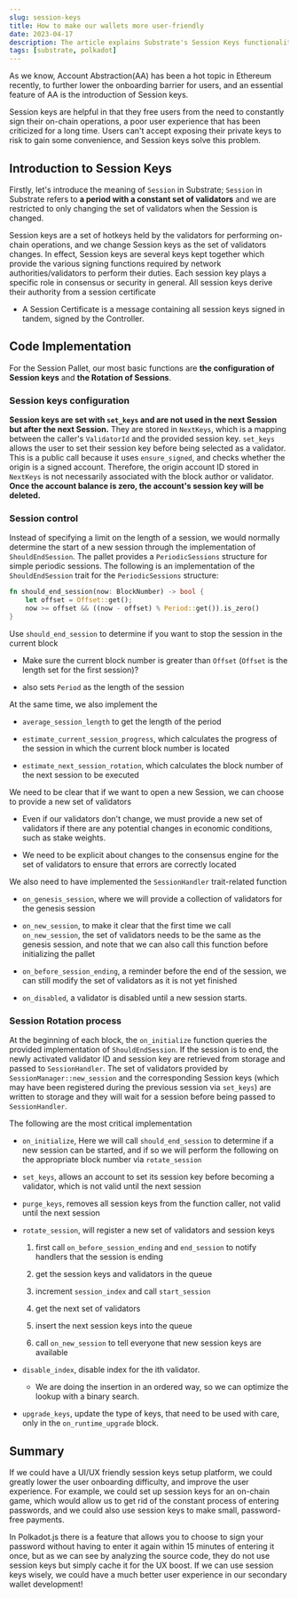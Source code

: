 ```yaml
---
slug: session-keys
title: How to make our wallets more user-friendly
date: 2023-04-17
description: The article explains Substrate's Session Keys functionality, which improves wallet user experience and security by allowing users to set temporary hot keys for specific operations, eliminating the need for frequent password input.
tags: [substrate, polkadot]
---
```


As we know, Account Abstraction(AA) has been a hot topic in Ethereum recently, to further lower the onboarding barrier for users, and an essential feature of AA is the introduction of Session keys.

Session keys are helpful in that they free users from the need to constantly sign their on-chain operations, a poor user experience that has been criticized for a long time. Users can't accept exposing their private keys to risk to gain some convenience, and Session keys solve this problem.

## Introduction to Session Keys

Firstly, let's introduce the meaning of `Session` in Substrate; `Session` in Substrate refers to **a period with a constant set of validators** and we are restricted to only changing the set of validators when the Session is changed.

Session keys are a set of hotkeys held by the validators for performing on-chain operations, and we change Session keys as the set of validators changes. In effect, Session keys are several keys kept together which provide the various signing functions required by network authorities/validators to perform their duties. Each session key plays a specific role in consensus or security in general. All session keys derive their authority from a session certificate

- A Session Certificate is a message containing all session keys signed in tandem, signed by the Controller.

## Code Implementation

For the Session Pallet, our most basic functions are **the configuration of Session keys** and **the Rotation of Sessions**.

### Session keys configuration

**Session keys are set with `set_keys` and are not used in the next Session but after the next Session.** They are stored in `NextKeys`, which is a mapping between the caller's `ValidatorId` and the provided session key. `set_keys` allows the user to set their session key before being selected as a validator. This is a public call because it uses `ensure_signed`, and checks whether the origin is a signed account. Therefore, the origin account ID stored in `NextKeys` is not necessarily associated with the block author or validator. **Once the account balance is zero, the account's session key will be deleted.**

### Session control

Instead of specifying a limit on the length of a session, we would normally determine the start of a new session through the implementation of `ShouldEndSession`. The pallet provides a `PeriodicSessions` structure for simple periodic sessions. The following is an implementation of the `ShouldEndSession` trait for the `PeriodicSessions` structure:

```rust
fn should_end_session(now: BlockNumber) -> bool {
    let offset = Offset::get();
    now >= offset && ((now - offset) % Period::get()).is_zero()
}
```

Use `should_end_session` to determine if you want to stop the session in the current block

- Make sure the current block number is greater than `Offset` (`Offset` is the length set for the first session)?

- also sets `Period` as the length of the session

At the same time, we also implement the

- `average_session_length` to get the length of the period

- `estimate_current_session_progress`, which calculates the progress of the session in which the current block number is located

- `estimate_next_session_rotation`, which calculates the block number of the next session to be executed

We need to be clear that if we want to open a new Session, we can choose to provide a new set of validators

- Even if our validators don't change, we must provide a new set of validators if there are any potential changes in economic conditions, such as stake weights.

- We need to be explicit about changes to the consensus engine for the set of validators to ensure that errors are correctly located

We also need to have implemented the `SessionHandler` trait-related function

- `on_genesis_session`, where we will provide a collection of validators for the genesis session

- `on_new_session`, to make it clear that the first time we call `on_new_session`, the set of validators needs to be the same as the genesis session, and note that we can also call this function before initializing the pallet

- `on_before_session_ending`, a reminder before the end of the session, we can still modify the set of validators as it is not yet finished

- `on_disabled`, a validator is disabled until a new session starts.

### Session Rotation process

At the beginning of each block, the `on_initialize` function queries the provided implementation of `ShouldEndSession`. If the session is to end, the newly activated validator ID and session key are retrieved from storage and passed to `SessionHandler`. The set of validators provided by `SessionManager::new_session` and the corresponding Session keys (which may have been registered during the previous session via `set_keys`) are written to storage and they will wait for a session before being passed to `SessionHandler`.

The following are the most critical implementation

- `on_initialize`, Here we will call `should_end_session` to determine if a new session can be started, and if so we will perform the following on the appropriate block number via `rotate_session`

- `set_keys`, allows an account to set its session key before becoming a validator, which is not valid until the next session

- `purge_keys`, removes all session keys from the function caller, not valid until the next session

- `rotate_session`, will register a new set of validators and session keys

  1. first call `on_before_session_ending` and `end_session` to notify handlers that the session is ending

  2. get the session keys and validators in the queue

  3. increment `session_index` and call `start_session`

  4. get the next set of validators

  5. insert the next session keys into the queue

  6. call `on_new_session` to tell everyone that new session keys are available

- `disable_index`, disable index for the ith validator.

  - We are doing the insertion in an ordered way, so we can optimize the lookup with a binary search.

- `upgrade_keys`, update the type of keys, that need to be used with care, only in the `on_runtime_upgrade` block.

## Summary

If we could have a UI/UX friendly session keys setup platform, we could greatly lower the user onboarding difficulty, and improve the user experience. For example, we could set up session keys for an on-chain game, which would allow us to get rid of the constant process of entering passwords, and we could also use session keys to make small, password-free payments.

In Polkadot.js there is a feature that allows you to choose to sign your password without having to enter it again within 15 minutes of entering it once, but as we can see by analyzing the source code, they do not use session keys but simply cache it for the UX boost. If we can use session keys wisely, we could have a much better user experience in our secondary wallet development!
